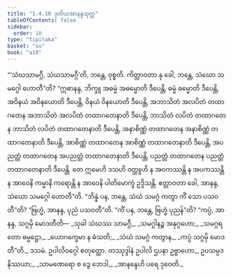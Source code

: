 ```yaml
---
title: "1.4.10 ဒုတိယအာနန္ဒသုတ္တ"
tableOfContents: false
sidebar:
  order: 10
type: "tipitaka"
basket: "su"
book: "a10"
---
```



<DynamicBreadcrumb />

<Division number="40" book="a10" e="ch" v="17" p="316">

<Paragraph number="288" book="a10">
“‘သံဃသာမဂ္ဂီ, သံဃသာမဂ္ဂီ’တိ, ဘန္တေ, ဝုစ္စတိ. ကိတ္တာဝတာ နု ခေါ, ဘန္တေ, သံဃော သမဂ္ဂေါ ဟောတီ”တိ? “ဣဓာနန္ဒ, ဘိက္ခူ အဓမ္မံ အဓမ္မောတိ ဒီပေန္တိ, ဓမ္မံ ဓမ္မောတိ ဒီပေန္တိ, အဝိနယံ အဝိနယောတိ ဒီပေန္တိ, ဝိနယံ ဝိနယောတိ ဒီပေန္တိ, အဘာသိတံ အလပိတံ တထာဂတေန အဘာသိတံ အလပိတံ တထာဂတေနာတိ ဒီပေန္တိ, ဘာသိတံ လပိတံ တထာဂတေန ဘာသိတံ လပိတံ တထာဂတေနာတိ ဒီပေန္တိ, အနာစိဏ္ဏံ တထာဂတေန အနာစိဏ္ဏံ တထာဂတေနာတိ ဒီပေန္တိ, အာစိဏ္ဏံ တထာဂတေန အာစိဏ္ဏံ တထာဂတေနာတိ ဒီပေန္တိ, အပညတ္တံ တထာဂတေန အပညတ္တံ တထာဂတေနာတိ ဒီပေန္တိ, ပညတ္တံ တထာဂတေန ပညတ္တံ တထာဂတေနာတိ ဒီပေန္တိ. တေ ဣမေဟိ ဒသဟိ ဝတ္ထူဟိ န အဝကဿန္တိ န အပကဿန္တိ န အာဝေနိ ကမ္မာနိ ကရောန္တိ န အာဝေနိ ပါတိမောက္ခံ ဥဒ္ဒိသန္တိ. ဧတ္တာဝတာ ခေါ, အာနန္ဒ, သံဃော သမဂ္ဂေါ ဟောတီ”တိ.
</Paragraph>

<Paragraph number="289" book="a10">
“ဘိန္နံ ပန, ဘန္တေ, သံဃံ သမဂ္ဂံ ကတွာ ကိံ သော ပသဝတီ”တိ? “ဗြဟ္မံ, အာနန္ဒ, ပုညံ ပသဝတီ”တိ. “ကိံ ပန, ဘန္တေ, ဗြဟ္မံ ပုညန်”တိ? “ကပ္ပံ, အာနန္ဒ, သဂ္ဂမှိ မောဒတီတိ—
</Paragraph>

<Paragraph number="290" type="verses" book="a10">
_သုခါ သံဃဿ သာမဂ္ဂီ,_  
_သမဂ္ဂါနဉ္စ အနုဂ္ဂဟော;_  
_သမဂ္ဂရတော ဓမ္မဋ္ဌော,_  
_ယောဂက္ခေမာ န ဓံသတိ;_  
_သံဃံ သမဂ္ဂံ ကတွာန,_  
_ကပ္ပံ သဂ္ဂမှိ မောဒတီ”တိ._  


</Paragraph>
</Division>

<Paragraph number="291" type="center" book="a10">
ဒသမံ.



</Paragraph>

<Paragraph number="292" type="center" book="a10">
ဥပါလိဝဂ္ဂေါ စတုတ္ထော.



</Paragraph>

<Paragraph number="293" type="center" book="a10">
တဿုဒ္ဒါနံ


</Paragraph>

<Paragraph number="294" book="a10">
ဥပါလိ ဌပနာ ဥဗ္ဗာဟော,_  
ဥပသမ္ပဒနိဿယာ;_  
_သာမဏေရော စ ဒွေ ဘေဒါ,_  
_အာနန္ဒေဟိ ပရေ ဒုဝေတိ._
</Paragraph>
